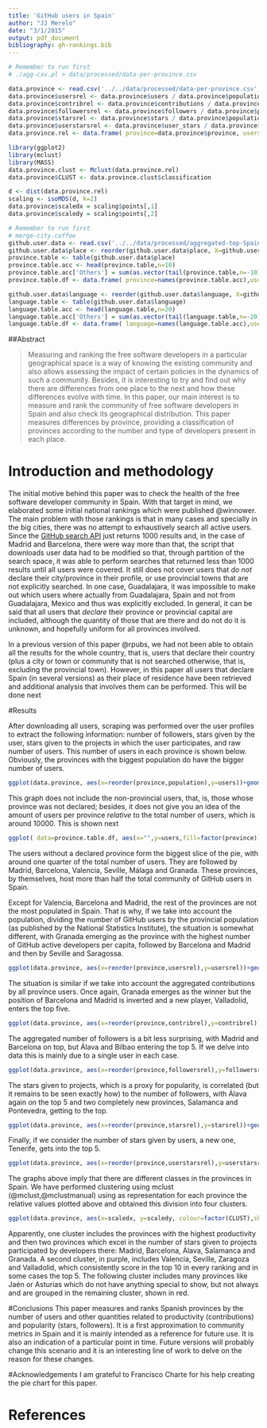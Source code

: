 ```yaml
---
title: 'GitHub users in Spain'
author: "JJ Merelo"
date: "3/1/2015"
output: pdf_document
bibliography: gh-rankings.bib
---
```


```r
# Remember to run first 
# ./agg-csv.pl > data/processed/data-per-province.csv               

data.province <- read.csv('../../data/processed/data-per-province.csv',sep=';')
data.province$usersrel <- data.province$users / data.province$population
data.province$contribrel <- data.province$contributions / data.province$population
data.province$followersrel <- data.province$followers / data.province$population
data.province$starsrel <- data.province$stars / data.province$population
data.province$userstarsrel <- data.province$user_stars / data.province$population
data.province.rel <- data.frame( province=data.province$province, users=data.province$usersrel, contrib=data.province$contribrel, stars=data.province$starsrel, userstars=data.province$userstarsrel )

library(ggplot2)
library(mclust)
library(MASS)
data.province.clust <- Mclust(data.province.rel)
data.province$CLUST <- data.province.clust$classification

d <- dist(data.province.rel)
scaling <- isoMDS(d, k=2)
data.province$scaledx = scaling$points[,1]
data.province$scaledy = scaling$points[,2]

# Remember to run first
# merge-city.coffee
github.user.data <- read.csv('../../data/processed/aggregated-top-Spain.csv',sep=';')
github.user.data$place <- reorder(github.user.data$place, X=github.user.data$place, FUN= function(x) -length(x))
province.table <- table(github.user.data$place)
province.table.acc <- head(province.table,n=10)
province.table.acc['Others'] = sum(as.vector(tail(province.table,n=-10)))
province.table.df <- data.frame( province=names(province.table.acc),users= as.vector(province.table.acc))

github.user.data$language <- reorder(github.user.data$language, X=github.user.data$language, FUN= function(x) -length(x))
language.table <- table(github.user.data$language)
language.table.acc <- head(language.table,n=20)
language.table.acc['Others'] = sum(as.vector(tail(language.table,n=-20)))
language.table.df <- data.frame( language=names(language.table.acc),users= as.vector(language.table.acc))
```

##Abstract

>Measuring and ranking the free software developers in a particular geographical space is a way of knowing the existing community and also allows assessing the impact of certain policies in the dynamics of such a community. Besides, it is interesting to try and find out why there are differences from one place to the next and how these differences evolve with time. 
>In this paper, our main interest is to measure and rank the community of free software developers in Spain and also check its geographical distribution. This paper measures differences by province, providing a classification of provinces according to the number and type of developers present in each place. 

# Introduction and methodology

The initial motive behind this paper was to check the health of the free software developer community in Spain. With that target in mind, we elaborated some initial national rankings which were published @winnower. The main problem with those rankings is that in many cases and specially in the big cities, there was no attempt to exhaustively search all active users. Since the [GitHub search API](https://developer.github.com/v3/search/#search-users) just returns 1000 results and, in the case of Madrid and Barcelona, there were way more than that, the script that downloads user data had to be modified so that, through partition of the search space, it was able to perform searches that returned less than 1000 results until all users were covered. It still does not cover users that *do not* declare their city/province in their profile, or use provincial towns that are not explicitly searched. In one case, Guadalajara, it was impossible to make out which users where actually from Guadalajara, Spain and not from Guadalajara, Mexico and thus was explicitly excluded. In general, it can be said that all users that *declare* their province or provincial capital are included, although the quantity of those that are there and do not do it is unknown, and hopefully uniform for all provinces involved. 

In a previous version of this paper @rpubs, we had not been able to obtain all the results for the whole country, that is, users that declare their country (plus a city or town or community that is not searched otherwise, that is, excluding the provincial town). However, in this paper all users that declare Spain (in several versions) as their place of residence have been retrieved and additional analysis that involves them can be performed. This will be done next


#Results

After downloading all users, scraping was performed over the user profiles to extract the following information: number of followers, stars given by the user, stars given to the projects in which the user participates, and raw number of users. This number of users in each province is shown below. Obviously, the provinces with the biggest population do have the bigger number of users.


```r
ggplot(data.province, aes(x=reorder(province,population),y=users))+geom_bar(stat='identity')+coord_flip()
```

This graph does not include the non-provincial users, that, is, those whose province was not declared; besides, it does not give you an idea of the amount of users per province *relative* to the total number of users, which is around 10000. This is shown next

```r
ggplot( data=province.table.df, aes(x="",y=users,fill=factor(province)))+ geom_bar(width=1,stat='identity') + coord_polar(theta='y')
```

The users without a declared province form the biggest slice of the pie, with around one quarter of the total number of users. They are followed by Madrid, Barcelona, Valencia, Seville, Málaga and Granada. These provinces, by themselves, host more than half the total community of GitHub users in Spain. 

Except for Valencia, Barcelona and Madrid, the rest of the provinces are not the most populated in Spain. That is why, if we take into account the population, dividing the number of GitHub users by the provincial population (as published by the National Statistics Institute), the situation is somewhat different, with Granada emerging as the province with the highest number of GitHub active developers per capita, followed by Barcelona and Madrid and then by Seville and Saragossa.

```r
ggplot(data.province, aes(x=reorder(province,usersrel),y=usersrel))+geom_bar(stat='identity')+coord_flip()
```

The situation is similar if we take into account the aggregated contributions by all province users. Once again, Granada emerges as the winner but the position of Barcelona and Madrid is inverted and a new player, Valladolid, enters the top five.

```r
ggplot(data.province, aes(x=reorder(province,contribrel),y=contribrel))+geom_bar(stat='identity')+coord_flip()
```

The aggregated number of followers is a bit less surprising, with Madrid and Barcelona on top, but Álava and Bilbao entering the top 5. If we delve into data this is mainly due to a single user in each case. 

```r
ggplot(data.province, aes(x=reorder(province,followersrel),y=followersrel))+geom_bar(stat='identity')+coord_flip()
```

The stars given to projects, which is a proxy for popularity, is correlated (but it remains to be seen exactly how) to the number of followers, with Álava again on the top 5 and two completely new provinces, Salamanca and Pontevedra, getting to the top. 

```r
ggplot(data.province, aes(x=reorder(province,starsrel),y=starsrel))+geom_bar(stat='identity')+coord_flip()
```

Finally, if we consider the number of stars given by users, a new one, Tenerife, gets into the top 5.
```r
ggplot(data.province, aes(x=reorder(province,userstarsrel),y=userstarsrel))+geom_bar(stat='identity')+coord_flip()
```

The graphs above imply that there are different classes in the provinces in Spain. We have performed clustering using mclust (@mclust,@mclustmanual) using as representation for each province the relative values plotted above and obtained this division into four clusters.

```r
ggplot(data.province, aes(x=scaledx, y=scaledy, colour=factor(CLUST),shape=factor(CLUST)))+geom_point()+ geom_text(aes(label=province,angle=45,hjust=0))
```

Apparently, one cluster includes the provinces with the highest productivity and then two provinces which excel in the number of stars given to projects participated by developers there: Madrid, Barcelona, Álava, Salamanca and Granada. A second cluster, in purple, includes Valencia, Seville, Zaragoza and Valladolid, which consistently score in the top 10 in every ranking and in some cases the top 5. The following cluster includes many provinces like Jaén or Asturias which do not have anything special to show, but not always and are grouped in the remaining cluster, shown in red.

#Conclusions
This paper measures and ranks Spanish provinces by the number of users and other quantities related to productivity (contributions) and popularity (stars, followers). It is a first approximation to community metrics in Spain and it is mainly intended as a reference for future use. It is also an indication of a particular point in time. Future versions will probably change this scenario and it is an interesting line of work to delve on the reason for these changes.

#Acknowledgements
I am grateful to Francisco Charte for his help creating the pie chart for this paper.

# References